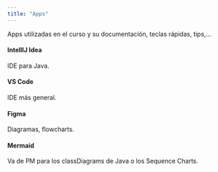 ```yaml
---
title: "Apps"
---
```


Apps utilizadas en el curso y su documentación, teclas rápidas, tips,...  
  
#### IntellIJ Idea  
IDE para Java.  

#### VS Code  
IDE más general.  

#### Figma  
Diagramas, flowcharts.  

#### Mermaid  
Va de PM para los classDiagrams de Java o los Sequence Charts.
